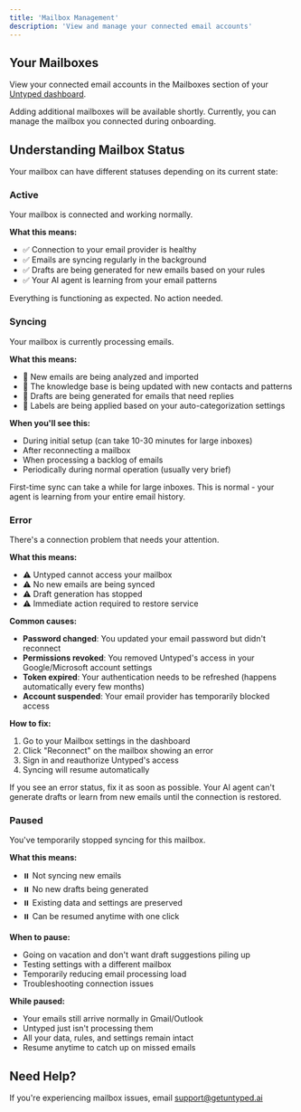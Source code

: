 ```yaml
---
title: 'Mailbox Management'
description: 'View and manage your connected email accounts'
---
```


## Your Mailboxes

View your connected email accounts in the Mailboxes section of your [Untyped dashboard](https://beta.getuntyped.ai).

<Note>
Adding additional mailboxes will be available shortly. Currently, you can manage the mailbox you connected during onboarding.
</Note>

## Understanding Mailbox Status

Your mailbox can have different statuses depending on its current state:

### Active

Your mailbox is connected and working normally.

**What this means:**
- ✅ Connection to your email provider is healthy
- ✅ Emails are syncing regularly in the background
- ✅ Drafts are being generated for new emails based on your rules
- ✅ Your AI agent is learning from your email patterns

Everything is functioning as expected. No action needed.

### Syncing

Your mailbox is currently processing emails.

**What this means:**
- 🔄 New emails are being analyzed and imported
- 🔄 The knowledge base is being updated with new contacts and patterns
- 🔄 Drafts are being generated for emails that need replies
- 🔄 Labels are being applied based on your auto-categorization settings

**When you'll see this:**
- During initial setup (can take 10-30 minutes for large inboxes)
- After reconnecting a mailbox
- When processing a backlog of emails
- Periodically during normal operation (usually very brief)

<Tip>
First-time sync can take a while for large inboxes. This is normal - your agent is learning from your entire email history.
</Tip>

### Error

There's a connection problem that needs your attention.

**What this means:**
- ⚠️ Untyped cannot access your mailbox
- ⚠️ No new emails are being synced
- ⚠️ Draft generation has stopped
- ⚠️ Immediate action required to restore service

**Common causes:**
- **Password changed**: You updated your email password but didn't reconnect
- **Permissions revoked**: You removed Untyped's access in your Google/Microsoft account settings
- **Token expired**: Your authentication needs to be refreshed (happens automatically every few months)
- **Account suspended**: Your email provider has temporarily blocked access

**How to fix:**
1. Go to your Mailbox settings in the dashboard
2. Click "Reconnect" on the mailbox showing an error
3. Sign in and reauthorize Untyped's access
4. Syncing will resume automatically

<Warning>
If you see an error status, fix it as soon as possible. Your AI agent can't generate drafts or learn from new emails until the connection is restored.
</Warning>

### Paused

You've temporarily stopped syncing for this mailbox.

**What this means:**
- ⏸️ Not syncing new emails
- ⏸️ No new drafts being generated
- ⏸️ Existing data and settings are preserved
- ⏸️ Can be resumed anytime with one click

**When to pause:**
- Going on vacation and don't want draft suggestions piling up
- Testing settings with a different mailbox
- Temporarily reducing email processing load
- Troubleshooting connection issues

**While paused:**
- Your emails still arrive normally in Gmail/Outlook
- Untyped just isn't processing them
- All your data, rules, and settings remain intact
- Resume anytime to catch up on missed emails

## Need Help?

If you're experiencing mailbox issues, email [support@getuntyped.ai](mailto:support@getuntyped.ai) 

